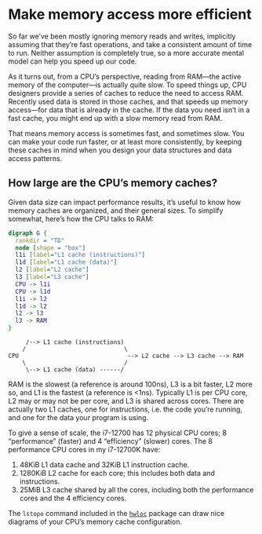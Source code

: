 # Make memory access more efficient

So far we've been mostly ignoring memory reads and writes, implicitly assuming that they're fast operations, and take a consistent amount of time to run.
Neither assumption is completely true, so a more accurate mental model can help you speed up our code.

As it turns out, from a CPU's perspective, reading from RAM—the active memory of the computer—is actually quite slow.
To speed things up, CPU designers provide a series of caches to reduce the need to access RAM.
Recently used data is stored in those caches, and that speeds up memory access—for data that is already in the cache.
If the data you need isn't in a fast cache, you might end up with a slow memory read from RAM.

That means memory access is sometimes fast, and sometimes slow.
You can make your code run faster, or at least more consistently, by keeping these caches in mind when you design your data structures and data access patterns.

## How large are the CPU's memory caches?

Given data size can impact performance results, it's useful to know how memory caches are organized, and their general sizes.
To simplify somewhat, here's how the CPU talks to RAM:

::: {.content-hidden when-format="markdown"}
```dot
digraph G {
  rankdir = "TD"
  node [shape = "box"]
  l1i [label="L1 cache (instructions)"]
  l1d [label="L1 cache (data)"]
  l2 [label="L2 cache"]
  l3 [label="L3 cache"]
  CPU -> l1i
  CPU -> l1d
  l1i -> l2
  l1d -> l2
  l2 -> l3
  l3 -> RAM
}
```
:::

::: {.content-hidden unless-format="markdown"}
```
     /--> L1 cache (instructions)
    /                            \
CPU                               --> L2 cache --> L3 cache --> RAM
    \                            /
     \--> L1 cache (data) ------/
```
:::

RAM is the slowest (a reference is around 100ns), L3 is a bit faster, L2 more so, and L1 is the fastest (a reference is <1ns).
Typically L1 is per CPU core, L2 may or may not be per core, and L3 is shared across cores.
There are actually two L1 caches, one for instructions, i.e. the code you're running, and one for the data your program is using.

To give a sense of scale, the i7-12700 has 12 physical CPU cores; 8 "performance" (faster) and 4 "efficiency" (slower) cores.
The 8 performance CPU cores in my i7-12700K have:

1. 48KiB L1 data cache and 32KiB L1 instruction cache.
2. 1280KiB L2 cache for each core; this includes both data and instructions.
3. 25MiB L3 cache shared by all the cores, including both the performance cores and the 4 efficiency cores.

::: {.callout-note}
The `lstopo` command included in the [`hwloc`](https://www.open-mpi.org/projects/hwloc/) package can draw nice diagrams of your CPU's memory cache configuration.
:::

